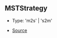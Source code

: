 ## MSTStrategy

- Type: 'm2s' \| 's2m'

- [Source](https://github.com/Androz2091/discord-player/blob/97a849a/packages/equalizer/src/audio/MonoStereoTransformer.ts#L9)